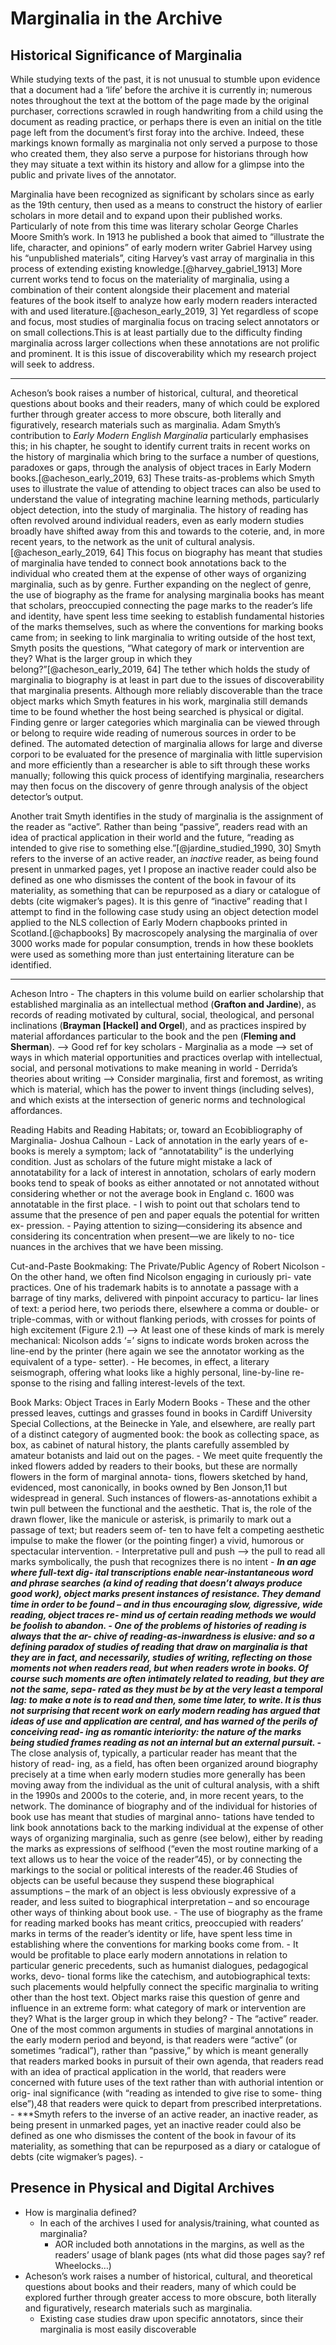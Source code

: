 # Marginalia in the Archive

## Historical Significance of Marginalia 

While studying texts of the past, it is not unusual to stumble upon evidence that a document had a ‘life’ before the archive it is currently in; numerous notes throughout the text at the bottom of the page made by the original purchaser, corrections scrawled in rough handwriting from a child using the document as reading practice, or perhaps there is even an initial on the title page left from the document’s first foray into the archive. Indeed, these markings known formally as marginalia not only served a purpose to those who created them, they also serve a purpose for historians through how they may situate a text within its history and allow for a glimpse into the public and private lives of the annotator.  

Marginalia have been recognized as significant by scholars since as early as the 19th century, then used as a means to construct the history of earlier scholars in more detail and to expand upon their published works. Particularly of note from this time was literary scholar George Charles Moore Smith’s work. In 1913 he published a book that aimed to “illustrate the life, character, and opinions” of early modern writer Gabriel Harvey using his “unpublished materials”, citing Harvey’s vast array of marginalia in this process of extending existing knowledge.[@harvey_gabriel_1913] More current works tend to focus on the materiality of marginalia, using a combination of their content alongside their placement and material features of the book itself to analyze how early modern readers interacted with and used literature.[@acheson_early_2019, 3] Yet regardless of scope and focus, most studies of marginalia focus on tracing select annotators or on small collections.This is at least partially due to the difficulty finding marginalia across larger collections when these annotations are not prolific and prominent. It is this issue of discoverability which my research project will seek to address.  

-----  

Acheson's book raises a number of historical, cultural, and theoretical questions about books and their readers, many of which could be explored further through greater access to more obscure, both literally and figuratively, research materials such as marginalia. Adam Smyth's contribution to *Early Modern English Marginalia* particularly emphasises this; in his chapter, he sought to identify current traits in recent works on the history of marginalia which bring to the surface a number of questions, paradoxes or gaps, through the analysis of object traces in Early Modern books.[@acheson_early_2019, 63] These traits-as-problems which Smyth uses to illustrate the value of attending to object traces can also be used to understand the value of integrating machine learning methods, particularly object detection, into the study of marginalia. The history of reading has often revolved around individual readers, even as early modern studies broadly have shifted away from this and towards to the coterie, and, in more recent years, to the network as the unit of cultural analysis.[@acheson_early_2019, 64] This focus on biography has meant that studies of marginalia have tended to connect book annotations back to the individual who created them at the expense of other ways of organizing marginalia, such as by genre. Further expanding on the neglect of genre, the use of biography as the frame for analysing marginalia books has meant that scholars, preoccupied connecting the page marks to the reader's life and identity, have spent less time seeking to establish fundamental histories of the marks themselves, such as where the conventions for marking books came from; in seeking to link marginalia to writing outside of the host text, Smyth posits the questions, "What category of mark or intervention are they? What is the larger group in which they belong?"[@acheson_early_2019, 64] The tether which holds the study of marginalia to biography is at least in part due to the issues of discoverability that marginalia presents. Although more reliably discoverable than the trace object marks which Smyth features in his work, marginalia still demands time to be found whether the host being searched is physical or digital. Finding genre or larger categories which marginalia can be viewed through or belong to require wide reading of numerous sources in order to be defined. The automated detection of marginalia allows for large and diverse corpori to be evaluated for the presence of marginalia with little supervision and more efficiently than a researcher is able to sift through these works manually; following this quick process of identifying marginalia, researchers may then focus on the discovery of genre through analysis of the object detector's output.  

Another trait Smyth identifies in the study of marginalia is the assignment of the reader as "active". Rather than being "passive", readers read with an idea of practical application in their world and the future, "reading as intended to give rise to something else."[@jardine_studied_1990, 30] Smyth refers to the inverse of an active reader, an *inactive* reader, as being found present in unmarked pages, yet I propose an inactive reader could also be defined as one who dismisses the content of the book in favour of its materiality, as something that can be repurposed as a diary or catalogue of debts (cite wigmaker's pages). It is this genre of "inactive" reading that I attempt to find in the following case study using an object detection model applied to the NLS collection of Early Modern chapbooks printed in Scotland.[@chapbooks] By macroscopely analysing the marginalia of over 3000 works made for popular consumption, trends in how these booklets were used as something more than just entertaining literature can be identified.  

-----

Acheson Intro
- The chapters in this volume build on earlier scholarship that established marginalia as an intellectual method (**Grafton and Jardine**), as records of reading motivated by cultural, social, theological, and personal inclinations (**Brayman [Hackel] and Orgel**), and as practices inspired by material affordances particular to the book and the pen (**Fleming and Sherman**). --> Good ref for key scholars
- Marginalia as a mode –-> set of ways in which material opportunities and practices overlap with intellectual, social, and personal motivations to make meaning in world
- Derrida’s theories about writing --> Consider marginalia, first and foremost, as writing which is material, which has the power to invent things (including selves), and which exists at the intersection of generic norms and technological affordances.
  
Reading Habits and Reading Habitats; or, toward an Ecobibliography of Marginalia- Joshua Calhoun
- Lack of annotation in the early years of e-books is merely a symptom; lack of "annotatability" is the underlying condition. Just as scholars of the future might mistake a lack of annotatability for a lack of interest in annotation, scholars of early modern books tend to speak of books as either annotated or not annotated without considering whether or not the average book in England c. 1600 was annotatable in the first place.
- I wish to point out that scholars tend to assume that the presence of pen and paper equals the potential for written ex- pression.
- Paying attention to sizing—considering its absence and considering its concentration when present—we are likely to no- tice nuances in the archives that we have been missing.

Cut-and-Paste Bookmaking: The Private/Public Agency of Robert Nicolson
- On the other hand, we often find Nicolson engaging in curiously pri- vate practices. One of his trademark habits is to annotate a passage with a barrage of tiny marks, delivered with pinpoint accuracy to particu- lar lines of text: a period here, two periods there, elsewhere a comma or double- or triple-commas, with or without flanking periods, with crosses for points of high excitement (Figure 2.1) --> At least one of these kinds of mark is merely mechanical: Nicolson adds ‘=’ signs to indicate words broken across the line-end by the printer (here again we see the annotator working as the equivalent of a type- setter). 
  - He becomes, in effect, a literary seismograph, offering what looks like a highly personal, line-by-line re- sponse to the rising and falling interest-levels of the text.

Book Marks: Object Traces in Early Modern Books
- These and the other pressed leaves, cuttings and grasses found in books in Cardiff University Special Collections, at the Beinecke in Yale, and elsewhere, are really part of a distinct category of augmented book: the book as collecting space, as box, as cabinet of natural history, the plants carefully assembled by amateur botanists and laid out on the pages. 
- We meet quite frequently the inked flowers added by readers to their books, but these are normally flowers in the form of marginal annota- tions, flowers sketched by hand, evidenced, most canonically, in books owned by Ben Jonson,11 but widespread in general. Such instances of flowers-as-annotations exhibit a twin pull between the functional and the aesthetic. That is, the role of the drawn flower, like the manicule or asterisk, is primarily to mark out a passage of text; but readers seem of- ten to have felt a competing aesthetic impulse to make the flower (or the pointing finger) a vivid, humorous or spectacular intervention. 
- Interpretative pull and push --> the pull to read all marks symbolically, the push that recognizes there is no intent
- ***In an age where full-text dig- ital transcriptions enable near-instantaneous word and phrase searches (a kind of reading that doesn’t always produce good work), object marks present instances of resistance. They demand time in order to be found – and in thus encouraging slow, digressive, wide reading, object traces re- mind us of certain reading methods we would be foolish to abandon.
- One of the problems of histories of reading is always that the ar- chive of reading-as-inwardness is elusive: and so a defining paradox of studies of reading that draw on marginalia is that they are in fact, and necessarily, studies of writing, reflecting on those moments not when readers read, but when readers wrote in books. Of course such moments are often intimately related to reading, but they are not the same, sepa- rated as they must be by at the very least a temporal lag: to make a note is to read and then, some time later, to write. It is thus not surprising that recent work on early modern reading has argued that ideas of use and application are central, and has warned of the perils of conceiving read- ing as romantic interiority: the nature of the marks being studied frames reading as not an internal but an external pursuit.
- ***The close analysis of, typically, a particular reader has meant that the history of read- ing, as a field, has often been organized around biography precisely at a time when early modern studies more generally has been moving away from the individual as the unit of cultural analysis, with a shift in the 1990s and 2000s to the coterie, and, in more recent years, to the network. The dominance of biography and of the individual for histories of book use has meant that studies of marginal anno- tations have tended to link book annotations back to the marking individual at the expense of other ways of organizing marginalia, such as genre (see below), either by reading the marks as expressions of selfhood ("even the most routine marking of a text allows us to hear the voice of the reader"45), or by connecting the markings to the social or political interests of the reader.46 Studies of objects can be useful because they suspend these biographical assumptions – the mark of an object is less obviously expressive of a reader, and less suited to biographical interpretation – and so encourage other ways of thinking about book use.
- The use of biography as the frame for reading marked books has meant critics, preoccupied with readers’ marks in terms of the reader’s identity or life, have spent less time in establishing where the conventions for marking books come from.
  - It would be profitable to place early modern annotations in relation to particular generic precedents, such as humanist dialogues, pedagogical works, devo- tional forms like the catechism, and autobiographical texts: such placements would helpfully connect the specific marginalia to writing other than the host text. Object marks raise this question of genre and influence in an extreme form: what category of mark or intervention are they? What is the larger group in which they belong?
- The "active" reader. One of the most common arguments in studies of marginal annotations in the early modern period and beyond, is that readers were "active" (or sometimes "radical"), rather than "passive," by which is meant generally that readers marked books in pursuit of their own agenda, that readers read with an idea of practical application in the world, that readers were concerned with future uses of the text rather than with authorial intention or orig- inal significance (with "reading as intended to give rise to some- thing else"),48 that readers were quick to depart from prescribed interpretations.
  - ***Smyth refers to the inverse of an active reader, an inactive reader, as being present in unmarked pages, yet an inactive reader could also be defined as one who dismisses the content of the book in favour of its materiality, as something that can be repurposed as a diary or catalogue of debts (cite wigmaker's pages).
- 

## Presence in Physical and Digital Archives
- How is marginalia defined?
  - In each of the archives I used for analysis/training, what counted as marginalia?
    - AOR included both annotations in the margins, as well as the readers' usage of blank pages (nts what did those pages say? ref Wheelocks...)




- Acheson's work raises a number of historical, cultural, and theoretical questions about books and their readers, many of which could be explored further through greater access to more obscure, both literally and figuratively, research materials such as marginalia.
  - Existing case studies draw upon specific annotators, since their marginalia is most easily discoverable